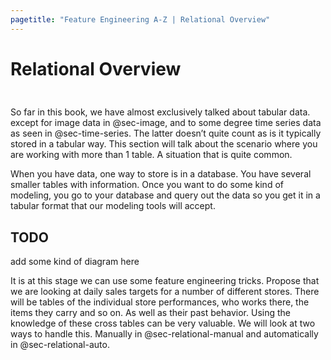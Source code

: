 ```yaml
---
pagetitle: "Feature Engineering A-Z | Relational Overview"
---
```


# Relational Overview {#sec-relational}

::: {style="visibility: hidden; height: 0px;"}
## Relational Overview
:::

So far in this book, we have almost exclusively talked about tabular data.
except for image data in @sec-image, and to some degree time series data as seen in @sec-time-series.
The latter doesn't quite count as is it typically stored in a tabular way.
This section will talk about the scenario where you are working with more than 1 table.
A situation that is quite common.

When you have data, one way to store is in a database.
You have several smaller tables with information.
Once you want to do some kind of modeling, you go to your database and query out the data so you get it in a tabular format that our modeling tools will accept.

::: callout-caution
# TODO

add some kind of diagram here
:::

It is at this stage we can use some feature engineering tricks.
Propose that we are looking at daily sales targets for a number of different stores.
There will be tables of the individual store performances, who works there, the items they carry and so on.
As well as their past behavior.
Using the knowledge of these cross tables can be very valuable.
We will look at two ways to handle this.
Manually in @sec-relational-manual and automatically in @sec-relational-auto.
